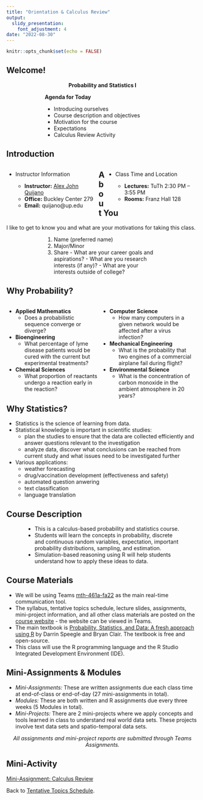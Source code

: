 ```yaml
---
title: "Orientation & Calculus Review"
output:
  slidy_presentation:
    font_adjustment: 4
date: "2022-08-30"
---
```


```r
knitr::opts_chunk$set(echo = FALSE)
```

## Welcome!

<center>
**Probability and Statistics I**
</center>

<center>
<div class='left' style='text-align:left;width:60%'>
**Agenda for Today**

  - Introducing ourselves
  - Course description and objectives
  - Motivation for the course
  - Expectations
  - Calculus Review Activity
</div>
</center>

## Introduction

<div class='left' style='float:left;text-align:left;width:48%'>
* Instructor Information

  * **Instructor:** [Alex John Quijano](https://www.alexjohnquijano.com/){target="_blank"} <br>
  * **Office:** Buckley Center 279 <br>
  * **Email:** quijano@up.edu <br>
</div>

<div class='right' style='float:right;text-align:left;width:48%'>
* Class Time and Location

  * **Lectures:** TuTh 2:30 PM – 3:55 PM <br>
  * **Rooms:** Franz Hall 128 <br>
</div>

## About You

I like to get to know you and what are your motivations for taking this class.

<center>
<div class='left' style='text-align:left;width:60%'>
  1. Name (preferred name)
  2. Major/Minor
  3. Share
    - What are your career goals and aspirations?
    - What are you research interests (if any)?
    - What are your interests outside of college?
</div>
</center>

## Why Probability? {.smaller}

<div class='left' style='float:left;text-align:left;width:49%'>
- **Applied Mathematics**
  * Does a probabilistic sequence converge or diverge?
  
- **Bioengineering**
  * What percentage of lyme disease patients would be cured with the current but experimental treatments?
  
- **Chemical Sciences**
  * What proportion of reactants undergo a reaction early in the reaction?
</div>

<div class='right' style='float:left;text-align:left;width:49%'>
- **Computer Science**
  * How many computers in a given network would be affected after a virus infection?
  
- **Mechanical Engineering**
  * What is the probability that two engines of a commercial airplane fail during flight? 
  
- **Environmental Science**
  * What is the concentration of carbon monoxide in the ambient atmosphere in 20 years?
</div>

## Why Statistics?

* Statistics is the science of learning from data.
* Statistical knowledge is important in scientific studies:
  - plan the studies to ensure that the data are collected efficiently and answer questions relevant to the investigation 
  - analyze data, discover what conclusions can be reached from current study and what issues need to be investigated further
* Various applications:
  - weather forecasting
  - drug/vaccination development (effectiveness and safety)
  - automated question anwering
  - text classification
  - language translation

## Course Description

<center>
<div class='left' style='text-align:left;width:80%'>
* This is a calculus-based probability and statistics course. 
* Students will learn the concepts in probability, discrete and continuous random variables, expectation, important probability distributions, sampling, and estimation. 
* Simulation-based reasoning using R will help students understand how to apply these ideas to data.
</div>
</center>

## Course Materials

* We will be using Teams [mth-461a-fa22](https://teams.microsoft.com/l/team/19%3aZWmNLgAQL0Vt__PZ2qLdmGNPJB0r6ChJXXVf2lzsT-E1%40thread.tacv2/conversations?groupId=e41b3e0c-9f5c-4496-a6a4-e51b0941d10e&tenantId=ea8f3949-231c-40b6-a33f-56873af96f87){target="_blank"} as the main real-time communication tool.
* The syllabus, tentative topics schedule, lecture slides, assignments, mini-project information, and all other class materials are posted on the [course website](https://upmathematics.github.io/mth-461a-fa22/index.html) - the website can be viewed in Teams.
* The main textbook is [Probability, Statistics, and Data: A fresh approach using R](https://mathstat.slu.edu/~speegle/_book/){target="_blank"} by Darrin Speegle and Bryan Clair. The textbook is free and open-source.
* This class will use the R programming language and the R Studio Integrated Development Environment (IDE).

## Mini-Assignments & Modules

* *Mini-Assignments:* These are written assignments due each class time at end-of-class or end-of-day (27 mini-assignments in total).
* *Modules:* These are both written and R assignments due every three weeks (5 Modules in total).
* *Mini-Projects:* There are 2 mini-projects where we apply concepts and tools learned in class to understand real world data sets. These projects involve text data sets and spatio-temporal data sets.

<center>
*All assignments and mini-project reports are submitted through Teams Assignments.*
</center>

## Mini-Activity

[Mini-Assignment: Calculus Review](ma-mth461a-20220830.pdf){target="_blank"}

Back to [Tentative Topics Schedule](../../topics.html).
